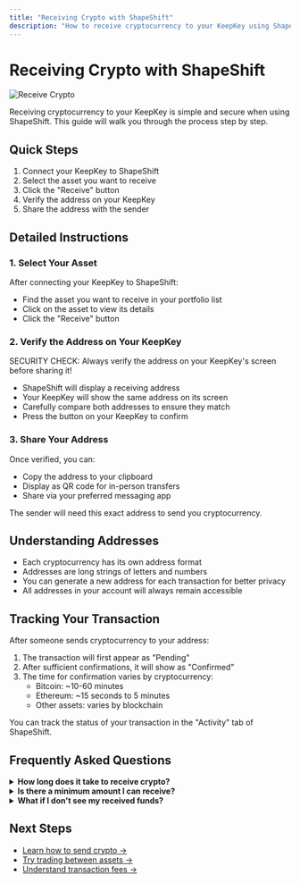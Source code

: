 ```yaml
---
title: "Receiving Crypto with ShapeShift"
description: "How to receive cryptocurrency to your KeepKey using ShapeShift"
---
```


# Receiving Crypto with ShapeShift

![Receive Crypto](/images/desktop/receive-crypto.png)

Receiving cryptocurrency to your KeepKey is simple and secure when using ShapeShift. This guide will walk you through the process step by step.

## Quick Steps

1. Connect your KeepKey to ShapeShift
2. Select the asset you want to receive
3. Click the "Receive" button
4. Verify the address on your KeepKey
5. Share the address with the sender

## Detailed Instructions

### 1. Select Your Asset

After connecting your KeepKey to ShapeShift:

- Find the asset you want to receive in your portfolio list
- Click on the asset to view its details
- Click the "Receive" button

### 2. Verify the Address on Your KeepKey

<div style={{ 
  background: '#0f0', 
  color: '#000', 
  padding: '1rem', 
  borderRadius: '0.5rem', 
  marginBottom: '1rem',
  marginTop: '1rem',
  fontWeight: 'bold'
}}>
  SECURITY CHECK: Always verify the address on your KeepKey's screen before sharing it!
</div>

- ShapeShift will display a receiving address
- Your KeepKey will show the same address on its screen
- Carefully compare both addresses to ensure they match
- Press the button on your KeepKey to confirm

### 3. Share Your Address

Once verified, you can:
- Copy the address to your clipboard
- Display as QR code for in-person transfers
- Share via your preferred messaging app

The sender will need this exact address to send you cryptocurrency.

## Understanding Addresses

- Each cryptocurrency has its own address format
- Addresses are long strings of letters and numbers
- You can generate a new address for each transaction for better privacy
- All addresses in your account will always remain accessible

## Tracking Your Transaction

After someone sends cryptocurrency to your address:

1. The transaction will first appear as "Pending"
2. After sufficient confirmations, it will show as "Confirmed"
3. The time for confirmation varies by cryptocurrency:
   - Bitcoin: ~10-60 minutes
   - Ethereum: ~15 seconds to 5 minutes
   - Other assets: varies by blockchain

You can track the status of your transaction in the "Activity" tab of ShapeShift.

## Frequently Asked Questions

<details>
  <summary><strong>How long does it take to receive crypto?</strong></summary>
  <div style={{ padding: '1rem' }}>
    It depends on the cryptocurrency and network congestion. Bitcoin typically takes 10-60 minutes, Ethereum takes 15 seconds to 5 minutes, and other cryptocurrencies vary.
  </div>
</details>

<details>
  <summary><strong>Is there a minimum amount I can receive?</strong></summary>
  <div style={{ padding: '1rem' }}>
    Technically no, but very small amounts might cost more in transaction fees to spend later than they're worth.
  </div>
</details>

<details>
  <summary><strong>What if I don't see my received funds?</strong></summary>
  <div style={{ padding: '1rem' }}>
    First, check a block explorer for your cryptocurrency to verify the transaction. If it shows confirmed there but not in ShapeShift, try disconnecting and reconnecting your KeepKey.
  </div>
</details>

## Next Steps

- [Learn how to send crypto →](/shapeshift/send)
- [Try trading between assets →](/shapeshift/trading)
- [Understand transaction fees →](/shapeshift/fees)